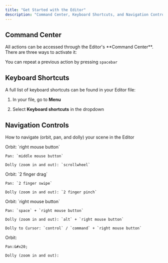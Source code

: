 ```yaml
---
title: "Get Started with the Editor"
description: "Command Center, Keyboard Shortcuts, and Navigation Controls"
---
```


## Command Center

<Accordion title="Using the Command Center" defaultOpen={false}>
  All actions can be accessed through the Editor's **Command Center**. There are three ways to activate it:
</Accordion>

You can repeat a previous action by pressing `spacebar`

## Keyboard Shortcuts

A full list of keyboard shortcuts can be found in your Editor file:

1. In your file, go to **Menu**

2. Select **Keyboard shortcuts** in the dropdown

## Navigation Controls

How to navigate (orbit, pan, and dolly) your scene in the Editor

<AccordionGroup>
  <Accordion title="Mouse Controls" defaultOpen={false}>
    Orbit: `right mouse button`

    Pan: `middle mouse button`

    Dolly (zoom in and out): `scrollwheel`
  </Accordion>

  <Accordion title="Trackpad Controls" defaultOpen={false}>
    Orbit: `2 finger drag`

    Pan: `2 finger swipe`

    Dolly (zoom in and out): `2 finger pinch`
  </Accordion>

  <Accordion title="Right Mouse Button Controls" defaultOpen={false}>
    Orbit: `right mouse button`

    Pan: `space` + `right mouse button`

    Dolly (zoom in and out): `alt` + `right mouse button`

    Dolly to Cursor: `control` / `command` + `right mouse button`
  </Accordion>

  <Accordion title="Autoswitch Controls" defaultOpen={false}>
    Orbit:

    Pan:&#x20;

    Dolly (zoom in and out):
  </Accordion>

  <Accordion title="Modifier Behaviors" defaultOpen={false}>

  </Accordion>
</AccordionGroup>